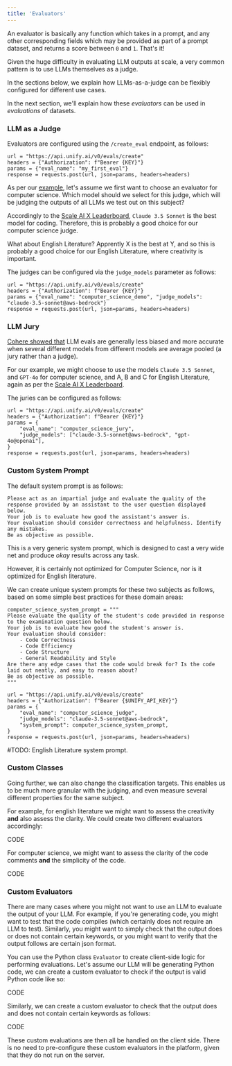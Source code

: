 ```yaml
---
title: 'Evaluators'
---
```


An evaluator is basically any function which takes in a prompt,
and any other corresponding fields which may be provided as part of a prompt dataset,
and returns a score between `0` and `1`. That's it!

Given the huge difficulty in evaluating LLM outputs at scale,
a very common pattern is to use LLMs themselves as a judge.

In the sections below, we explain how LLMs-as-a-judge can be flexibly configured for
different use cases.

In the next section, we'll explain how these *evaluators* can be used in *evaluations*
of datasets.

### LLM as a Judge

Evaluators are configured using the `/create_eval` endpoint, as follows:

```
url = "https://api.unify.ai/v0/evals/create"
headers = {"Authorization": f"Bearer {KEY}"}
params = {"eval_name": "my_first_eval"}
response = requests.post(url, json=params, headers=headers)
```

As per our [example](), let's assume we first want to choose an evaluator for
computer science. Which model should we select for this judge,
which will be judging the outputs of all LLMs we test out on this subject?

Accordingly to the [Scale AI X Leaderboard](), `Claude 3.5 Sonnet` is the best model for coding.
Therefore, this is probably a good choice for our computer science judge.

What about English Literature? Apprently X is the best at Y, and so this is probably a
good choice for our English Literature, where creativity is important.

The judges can be configured via the `judge_models` parameter as follows:

```
url = "https://api.unify.ai/v0/evals/create"
headers = {"Authorization": f"Bearer {KEY}"}
params = {"eval_name": "computer_science_demo", "judge_models": "claude-3.5-sonnet@aws-bedrock"}
response = requests.post(url, json=params, headers=headers)
```

### LLM Jury

[Cohere showed that](https://arxiv.org/abs/2404.18796) LLM evals are generally less biased and more accurate when several
different models from different models are average pooled (a jury rather than a judge).

For our example, we might choose to use the models `Claude 3.5 Sonnet`, and `GPT-4o` for computer science,
and A, B and C for English Literature, again as per the [Scale AI X Leaderboard]().

The juries can be configured as follows:

```
url = "https://api.unify.ai/v0/evals/create"
headers = {"Authorization": f"Bearer {KEY}"}
params = {
    "eval_name": "computer_science_jury",
    "judge_models": ["claude-3.5-sonnet@aws-bedrock", "gpt-4o@openai"],
}
response = requests.post(url, json=params, headers=headers)
```

### Custom System Prompt

The default system prompt is as follows:

```
Please act as an impartial judge and evaluate the quality of the response provided by an assistant to the user question displayed below.
Your job is to evaluate how good the assistant's answer is.
Your evaluation should consider correctness and helpfulness. Identify any mistakes.
Be as objective as possible.
```

This is a very generic system prompt, which is designed to cast a very wide net and
produce *okay* results across any task.

However, it is certainly not optimized for Computer Science,
nor is it optimized for English literature.

We can create unique system prompts for these two subjects as follows,
based on some simple best practices for these domain areas:

```
computer_science_system_prompt = """
Please evaluate the quality of the student's code provided in response to the examination question below.
Your job is to evaluate how good the student's answer is.
Your evaluation should consider:
    - Code Correctness
    - Code Efficiency
    - Code Structure
    - General Readability and Style
Are there any edge cases that the code would break for? Is the code laid out neatly, and easy to reason about?
Be as objective as possible.
"""

url = "https://api.unify.ai/v0/evals/create"
headers = {"Authorization": f"Bearer {$UNIFY_API_KEY}"}
params = {
    "eval_name": "computer_science_judge",
    "judge_models": "claude-3.5-sonnet@aws-bedrock",
    "system_prompt": computer_science_system_prompt,
}
response = requests.post(url, json=params, headers=headers)
```

#TODO: English Literature system prompt.


### Custom Classes

Going further, we can also change the classification targets. This enables us to be much
more granular with the judging, and even measure several different properties for the
same subject.

For example, for english literature we might want to assess the creativity **and**
also assess the clarity. We could create two different evaluators accordingly:

CODE

For computer science, we might want to assess the clarity of the code comments **and**
the simplicity of the code.

CODE

### Custom Evaluators

There are many cases where you might not want to use an LLM to evaluate the output of
your LLM. For example, if you're generating code, you might want to test that the code
compiles (which certainly does not require an LLM to test). Similarly, you might want to
simply check that the output does or does not contain certain keywords, or you might
want to verify that the output follows are certain json format.

You can use the Python class `Evaluator` to create client-side logic for performing
evaluations. Let's assume our LLM will be generating Python code, we can create a custom
evaluator to check if the output is valid Python code like so:

CODE

Similarly, we can create a custom evaluator to check that the output does and does not
contain certain keywords as follows:

CODE

These custom evaluations are then all be handled on the client side.
There is no need to pre-configure these custom evaluators in the platform,
given that they do not run on the server.